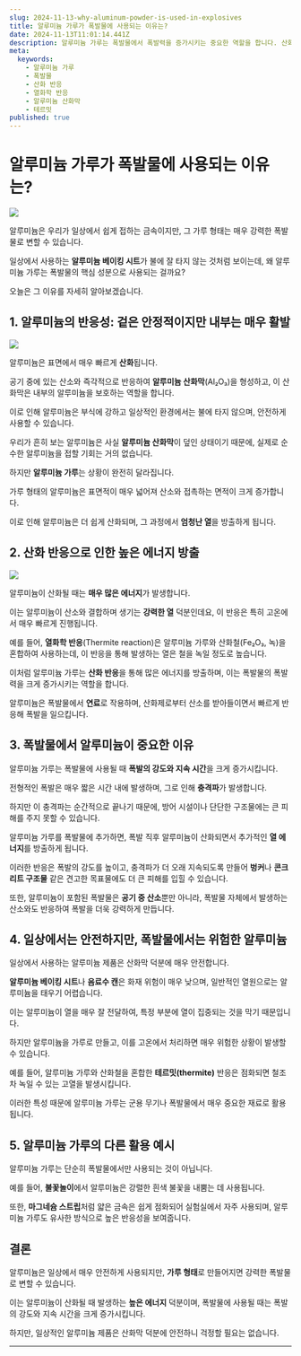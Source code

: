 ```yaml
---
slug: 2024-11-13-why-aluminum-powder-is-used-in-explosives
title: 알루미늄 가루가 폭발물에 사용되는 이유는?
date: 2024-11-13T11:01:14.441Z
description: 알루미늄 가루는 폭발물에서 폭발력을 증가시키는 중요한 역할을 합니다. 산화 반응을 통해 강력한 에너지를 방출하기 때문에 폭발물에 널리 사용됩니다.
meta:
  keywords:
    - 알루미늄 가루
    - 폭발물
    - 산화 반응
    - 열화학 반응
    - 알루미늄 산화막
    - 테르밋
published: true
---
```


# 알루미늄 가루가 폭발물에 사용되는 이유는?

![](https://blogger.googleusercontent.com/img/a/AVvXsEiimn3YNyBbwB22N6rhw0uER0VDqVCahNoqSqeyDni-d57m9IhcPeRCau6gablJifWFQe0vBE0bTJCQsvyjM2sCIbf8Scvj3rTqMZ7NmpMxMmHHzZKIApwVHVa3CuVLG9WePksJC7Nt0TYJDQ_cv3sHpieKK_9JVpWPIvxDVIbs0SSs7J0w2iaJZ2ioMqw)

알루미늄은 우리가 일상에서 쉽게 접하는 금속이지만, 그 가루 형태는 매우 강력한 폭발물로 변할 수 있습니다.

일상에서 사용하는 **알루미늄 베이킹 시트**가 불에 잘 타지 않는 것처럼 보이는데, 왜 알루미늄 가루는 폭발물의 핵심 성분으로 사용되는 걸까요?

오늘은 그 이유를 자세히 알아보겠습니다.

## 1. **알루미늄의 반응성: 겉은 안정적이지만 내부는 매우 활발**

![](https://blogger.googleusercontent.com/img/a/AVvXsEi8PZdMPtn-lEftirTR1HjKkuwJ5LXuSVV4a9rOwwyFwcKiWs_5a6T06eSHFqIaGF5E4XPEbLoLfDAhmax9cEfIo950T-mm8FBJPuk85uRGm3c6NCmiovHm_cHCWzzqCmXrzDlxdhtW91PoxVw9t78TlLKaHEMNnEp2edJp_DgrQkYgqtbF1tO5F104WQE)

알루미늄은 표면에서 매우 빠르게 **산화**됩니다.

공기 중에 있는 산소와 즉각적으로 반응하여 **알루미늄 산화막**(Al₂O₃)을 형성하고, 이 산화막은 내부의 알루미늄을 보호하는 역할을 합니다.

이로 인해 알루미늄은 부식에 강하고 일상적인 환경에서는 불에 타지 않으며, 안전하게 사용할 수 있습니다.

우리가 흔히 보는 알루미늄은 사실 **알루미늄 산화막**이 덮인 상태이기 때문에, 실제로 순수한 알루미늄을 접할 기회는 거의 없습니다.

하지만 **알루미늄 가루**는 상황이 완전히 달라집니다.

가루 형태의 알루미늄은 표면적이 매우 넓어져 산소와 접촉하는 면적이 크게 증가합니다.

이로 인해 알루미늄은 더 쉽게 산화되며, 그 과정에서 **엄청난 열**을 방출하게 됩니다.

## 2. **산화 반응으로 인한 높은 에너지 방출**

![](https://blogger.googleusercontent.com/img/a/AVvXsEhdxJnmlH2hju-SbAq3DUa4M9Mp4nvbt9FuoQJyo46gzJ6rM-tnkOapYr4zpn8zdm1t-W8AOp7dclRW42WFPY-zkqml2MFpdADrJAbhWMr1bT0NUArH3PvH_BYLyJQ1KxHZEZXrgSnLQwP9dhdgmzHaxO0I5j--tjN5oK8Y3NCDOE84ENOoPXRHLwM0B7s)

알루미늄이 산화될 때는 **매우 많은 에너지**가 발생합니다.

이는 알루미늄이 산소와 결합하며 생기는 **강력한 열** 덕분인데요, 이 반응은 특히 고온에서 매우 빠르게 진행됩니다.

예를 들어, **열화학 반응**(Thermite reaction)은 알루미늄 가루와 산화철(Fe₂O₃, 녹)을 혼합하여 사용하는데, 이 반응을 통해 발생하는 열은 철을 녹일 정도로 높습니다.

이처럼 알루미늄 가루는 **산화 반응**을 통해 많은 에너지를 방출하며, 이는 폭발물의 폭발력을 크게 증가시키는 역할을 합니다.

알루미늄은 폭발물에서 **연료**로 작용하며, 산화제로부터 산소를 받아들이면서 빠르게 반응해 폭발을 일으킵니다.

## 3. **폭발물에서 알루미늄이 중요한 이유**

알루미늄 가루는 폭발물에 사용될 때 **폭발의 강도와 지속 시간**을 크게 증가시킵니다.

전형적인 폭발은 매우 짧은 시간 내에 발생하며, 그로 인해 **충격파**가 발생합니다.

하지만 이 충격파는 순간적으로 끝나기 때문에, 방어 시설이나 단단한 구조물에는 큰 피해를 주지 못할 수 있습니다.

알루미늄 가루를 폭발물에 추가하면, 폭발 직후 알루미늄이 산화되면서 추가적인 **열 에너지**를 방출하게 됩니다.

이러한 반응은 폭발의 강도를 높이고, 충격파가 더 오래 지속되도록 만들어 **벙커**나 **콘크리트 구조물** 같은 견고한 목표물에도 더 큰 피해를 입힐 수 있습니다.

또한, 알루미늄이 포함된 폭발물은 **공기 중 산소**뿐만 아니라, 폭발물 자체에서 발생하는 산소와도 반응하여 폭발을 더욱 강력하게 만듭니다.

## 4. **일상에서는 안전하지만, 폭발물에서는 위험한 알루미늄**

일상에서 사용하는 알루미늄 제품은 산화막 덕분에 매우 안전합니다.

**알루미늄 베이킹 시트**나 **음료수 캔**은 화재 위험이 매우 낮으며, 일반적인 열원으로는 알루미늄을 태우기 어렵습니다.

이는 알루미늄이 열을 매우 잘 전달하여, 특정 부분에 열이 집중되는 것을 막기 때문입니다.

하지만 알루미늄을 가루로 만들고, 이를 고온에서 처리하면 매우 위험한 상황이 발생할 수 있습니다.

예를 들어, 알루미늄 가루와 산화철을 혼합한 **테르밋(thermite)** 반응은 점화되면 철조차 녹일 수 있는 고열을 발생시킵니다.

이러한 특성 때문에 알루미늄 가루는 군용 무기나 폭발물에서 매우 중요한 재료로 활용됩니다.

## 5. **알루미늄 가루의 다른 활용 예시**

알루미늄 가루는 단순히 폭발물에서만 사용되는 것이 아닙니다.

예를 들어, **불꽃놀이**에서 알루미늄은 강렬한 흰색 불꽃을 내뿜는 데 사용됩니다.

또한, **마그네슘 스트립**처럼 얇은 금속은 쉽게 점화되어 실험실에서 자주 사용되며, 알루미늄 가루도 유사한 방식으로 높은 반응성을 보여줍니다.

## 결론

알루미늄은 일상에서 매우 안전하게 사용되지만, **가루 형태**로 만들어지면 강력한 폭발물로 변할 수 있습니다.

이는 알루미늄이 산화될 때 발생하는 **높은 에너지** 덕분이며, 폭발물에 사용될 때는 폭발의 강도와 지속 시간을 크게 증가시킵니다.

하지만, 일상적인 알루미늄 제품은 산화막 덕분에 안전하니 걱정할 필요는 없습니다.

---

